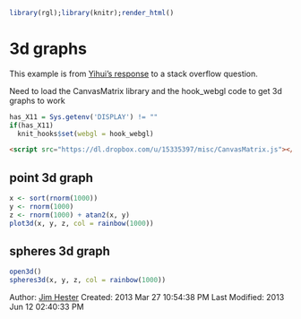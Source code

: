<!--
%\VignetteEngine{knitr}
%\VignetteIndexEntry{3D Graphs}
-->
```r
library(rgl);library(knitr);render_html()
```
# 3d graphs #
This example is from [Yihui's response](http://stackoverflow.com/questions/14879210/including-a-interactive-3d-figure-with-knitr) to a stack overflow question.

Need to load the CanvasMatrix library and the hook_webgl code to get 3d graphs to work
```r
has_X11 = Sys.getenv('DISPLAY') != ""
if(has_X11)
  knit_hooks$set(webgl = hook_webgl)
```
```html
<script src="https://dl.dropbox.com/u/15335397/misc/CanvasMatrix.js"></script>
```
<script src="https://dl.dropbox.com/u/15335397/misc/CanvasMatrix.js"></script>

## point 3d graph ##
```r
x <- sort(rnorm(1000))
y <- rnorm(1000)
z <- rnorm(1000) + atan2(x, y)
plot3d(x, y, z, col = rainbow(1000))
```
## spheres 3d graph ##
```r
open3d()
spheres3d(x, y, z, col = rainbow(1000))
```

Author: [Jim Hester](http://jimhester.com)
Created: 2013 Mar 27 10:54:38 PM
Last Modified: 2013 Jun 12 02:40:33 PM
